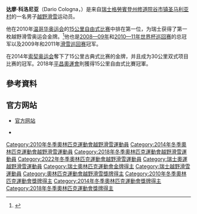 {{Infobox skier
| name              = 達廖·科洛尼亞
| image             = Dario Cologna, 2011 Swiss cross-country skiing championships - Duathlon.jpg
| fullname          = 
| birth_date        = {{birth date and age|1986|03|11}}
| birth_place       = [[瑞士|瑞士]][[修道院谷市镇|修道院谷市镇]]
| death_date        = 
| death_place       = 
| height            = {{convert|1.79|m|ftin|abbr=on}}
| club              = SC Val Mustair
| skis              = [[菲舍尔_(公司)|菲舍尔]]
| personalbest      = 
| seasons           = 2006–至今
| wins              = 25
| additionalpodiums = 
| totalpodiums      = 68
| wctitles          = 4 ([[2008–09年越野滑雪世界盃|2008–09]], [[2010–11年越野滑雪世界盃|2010–11]], [[2011–12年越野滑雪世界盃|2011–12]], [[2014–15年越野滑雪世界盃|2014–15]])
| medaltemplates    = 
{{MedalSport|男子[[越野滑雪|越野滑雪]]}}
{{Medal|Country|{{SUI}}}}
{{MedalOlympic}}
{{MedalGold|[[2010年冬季奥林匹克运动会|2010年温哥华]]|[[2010年冬季奥林匹克运动会越野滑雪比赛|15公里自由式]]}}
{{MedalGold|[[2014年冬季奥林匹克运动会|2014年索契]]|[[2014年冬季奥林匹克运动会越野滑雪比赛|30公里双追逐]]}}
{{MedalGold|[[2014年冬季奥林匹克运动会|2014年索契]]|[[2014年冬季奥林匹克运动会越野滑雪比赛|15公里古典式]]}}
{{MedalGold|[[2018年冬季奧林匹克運動會|2018年平昌]]|[[2018年冬季奧林匹克運動會越野滑雪比赛|15公里自由式]]}}
{{MedalCompetition|[[世界北歐式滑雪錦標賽|世界北歐式滑雪錦標賽]]}}
{{MedalGold|[[2013年世界北歐式滑雪錦標賽|2013年费耶美山谷]]|30公里双追逐}}
{{MedalSilver|[[2013年世界北歐式滑雪錦標賽|2013年费耶美山谷]]|50公里古典式}}
{{MedalSilver|[[2015年世界北歐式滑雪錦標賽|2015年法倫]]|30公里双追逐}}
| show-medals       = yes
}}

'''达廖·科洛尼亚'''（Dario Cologna，{{bd|1986年|3月11日|catIdx=Cologna, Dario}}）是来自[[瑞士|瑞士]][[格勞賓登州|格勞賓登州]][[修道院谷市镇|修道院谷市镇圣马利亚村]]的一名男子[[越野滑雪|越野滑雪]]运动员。

他在2010年[[2010年冬季奥林匹克运动会|温哥华奥运会]]的[[2010年冬季奥林匹克运动会越野滑雪比赛|15公里自由式比赛]]中排在第一位，为瑞士获得了第一枚越野滑雪奥运会金牌。<ref>{{cite news|url=http://news.bbc.co.uk/sport2/hi/olympic_games/vancouver_2010/cross_country_skiing/8517300.stm|title=Dario Cologna takes gold in men's 15km cross country|date=2010-02-15|work=BBC Sport|accessdate=2010-02-16|archive-date=2021-01-19|archive-url=https://web.archive.org/web/20210119064946/http://news.bbc.co.uk/sport2/hi/olympic_games/vancouver_2010/cross_country_skiing/8517300.stm|dead-url=no}}</ref>他也是[[2008—09年越野滑雪世界杯|2008—09年]]和[[2008—09年越野滑雪世界杯|2010—11年世界杯巡回赛]]的总冠军以及2009年和2011年[[滑雪巡回赛|滑雪巡回赛]]冠军。

在2014年[[2014年冬季奥林匹克运动会|索契奥运会]]奪下了15公里古典式比赛的金牌，并且成为30公里双式项目比赛的冠军。2018年[[2018年冬季奧林匹克運動會|平昌奧運會]]則獲得15公里自由式比賽冠軍。

==參考資料==
{{reflist}}

== 官方网站 ==
{{commonscat|Dario Cologna}}
* {{de}}{{en}}[http://www.dariocologna.ch/ 官方网站] {{Wayback|url=http://www.dariocologna.ch/ |date=20210226043744 }}
*{{FIS|S=CC|ID=10834|name=達廖·科洛尼亞}}
{{Footer Olympic Champions 15 km Cross Country Men}}
{{奥林匹克运动会越野滑雪比赛男子双追逐冠军}}
{{DEFAULTSORT:Cologna, Dario}}
[[Category:2010年冬季奧林匹克運動會越野滑雪運動員|Category:2010年冬季奧林匹克運動會越野滑雪運動員]]
[[Category:2014年冬季奧林匹克運動會越野滑雪運動員|Category:2014年冬季奧林匹克運動會越野滑雪運動員]]
[[Category:2018年冬季奧林匹克運動會越野滑雪運動員|Category:2018年冬季奧林匹克運動會越野滑雪運動員]]
[[Category:2022年冬季奧林匹克運動會越野滑雪運動員|Category:2022年冬季奧林匹克運動會越野滑雪運動員]]
[[Category:瑞士奧運越野滑雪運動員|Category:瑞士奧運越野滑雪運動員]]
[[Category:瑞士奧林匹克運動會金牌得主|Category:瑞士奧林匹克運動會金牌得主]]
[[Category:瑞士越野滑雪運動員|Category:瑞士越野滑雪運動員]]
[[Category:奧林匹克運動會越野滑雪獎牌得主|Category:奧林匹克運動會越野滑雪獎牌得主]]
[[Category:2010年冬季奧林匹克運動會獎牌得主|Category:2010年冬季奧林匹克運動會獎牌得主]]
[[Category:2014年冬季奧林匹克運動會獎牌得主|Category:2014年冬季奧林匹克運動會獎牌得主]]
[[Category:2018年冬季奧林匹克運動會獎牌得主|Category:2018年冬季奧林匹克運動會獎牌得主]]